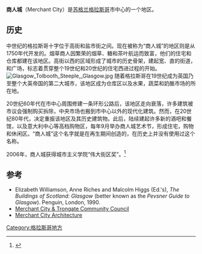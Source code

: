 {{Infobox UK place
 |country = Scotland
 |official_name= Merchant City
 |latitude= 55.8568 
 |longitude= -4.2462  
 |scots_name=  Merchand Ceity
 |dial_code= 0141
 |static_image_name = Merchant City, Glasgow.jpg
}}
'''商人城'''（Merchant City）是[[苏格兰|苏格兰]][[格拉斯哥|格拉斯哥]]市中心的一个地区。

==历史==
中世纪的格拉斯哥十字位于高街和盐市街之间。现在被称为“商人城”的地区则是从1750年代开发的。烟草商人因繁荣的烟草、糖和茶叶航运而致富，他们的住宅和仓库都建在该地区。高街以西的区域形成了城市的历史骨架，建起宽、直的街道，和广场，标志着贯穿整个19世纪和20世纪的住宅西进过程的开始。
[[File:Glasgow_Tolbooth_Steeple,_Glasgow.jpg|thumb]]
随着格拉斯哥在19世纪成为英国乃至整个大英帝国的第二大城市，该地区成为仓库区以及水果，蔬菜和奶酪市场的所在地。

20世纪60年代在市中心周围修建一条环形公路后，该地区走向衰落，许多建筑被市议会强制购买拆除，中央市场也搬到市中心以外的现代化建筑。然而，在20世纪80年代，决定重振该地区及其历史建筑物。此后，陆续建起许多新的酒吧和餐馆，以及意大利中心等高档购物区，每年9月举办商人城艺术节，形成住宅，购物和休闲区。“商人城”这个名字就是在再生期间创造的，在历史上并没有使用过这个名称。

2006年，商人城获得城市主义学院“伟大街区奖”。<ref>{{Cite web |url=http://www.academyofurbanism.org.uk/awards/past-winners/awards-2007/ |title=The Academy of Urbanism |accessdate=2017-03-04 |archive-date=2013-03-04 |archive-url=https://web.archive.org/web/20130304093337/http://www.academyofurbanism.org.uk/awards/past-winners/awards-2007/ |dead-url=yes }}</ref>

==参考==
{{reflist}}
* Elizabeth Williamson, Anne Riches and Malcolm Higgs (Ed.'s), ''The Buildings of Scotland: Glasgow'' (better known as the ''Pevsner Guide to Glasgow''). Penguin, London, 1990.
* [https://web.archive.org/web/20160315165947/https://mctcc.wordpress.com/ Merchant City & Trongate Community Council]
* [https://web.archive.org/web/20151031142101/http://www.scotcities.com/merchant.htm Merchant City Architecture]

[[Category:格拉斯哥地方|Category:格拉斯哥地方]]